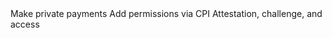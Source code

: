 <CardGroup cols={3}>
  <Card
    title="Private Payment Demo"
    icon="shield-check"
    href="https://private-payments.magicblock.app"
    iconType="duotone"
  >
    Make private payments
  </Card>
  <Card
    title="Program Implementation"
    icon="code"
    href="/pages/trusted-execution-environments-tees/how-to-guide/program-implementation"
    iconType="duotone"
  >
    Add permissions via CPI
  </Card>
  <Card
    title="Client Implementation"
    icon="browser"
    href="/pages/trusted-execution-environments-tees/how-to-guide/client-implementation"
    iconType="duotone"
  >
    Attestation, challenge, and access
  </Card>
</CardGroup>
